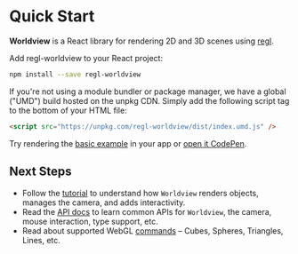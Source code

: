 # Quick Start

**Worldview** is a React library for rendering 2D and 3D scenes using [regl](https://github.com/regl-project/regl).

Add regl-worldview to your React project:

```bash
npm install --save regl-worldview
```

If you're not using a module bundler or package manager, we have a global ("UMD") build hosted on the unpkg CDN. Simply add the following script tag to the bottom of your HTML file:

```html
<script src="https://unpkg.com/regl-worldview/dist/index.umd.js" />
```

Try rendering the [basic example](#/docs/examples/basic-example) in your app or [open it CodePen](https://codepen.io/vidaaudrey/pen/WPwmqg).

## Next Steps

- Follow the [tutorial](#/docs/tutorial) to understand how `Worldview` renders objects, manages the camera, and adds interactivity.
- Read the [API docs](#/docs/api) to learn common APIs for `Worldview`, the camera, mouse interaction, type support, etc.
- Read about supported WebGL [commands](#/docs/commands) – Cubes, Spheres, Triangles, Lines, etc.
